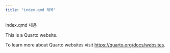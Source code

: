 ```yaml
---
title: "index.qmd 제목"
---
```


index.qmd 내용

This is a Quarto website.

To learn more about Quarto websites visit <https://quarto.org/docs/websites>.
